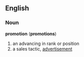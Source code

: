 ==English==
===Noun===
'''promotion''' ('''promotions''')
#an advancing in rank or position
#a sales tactic, [[advertisement]]